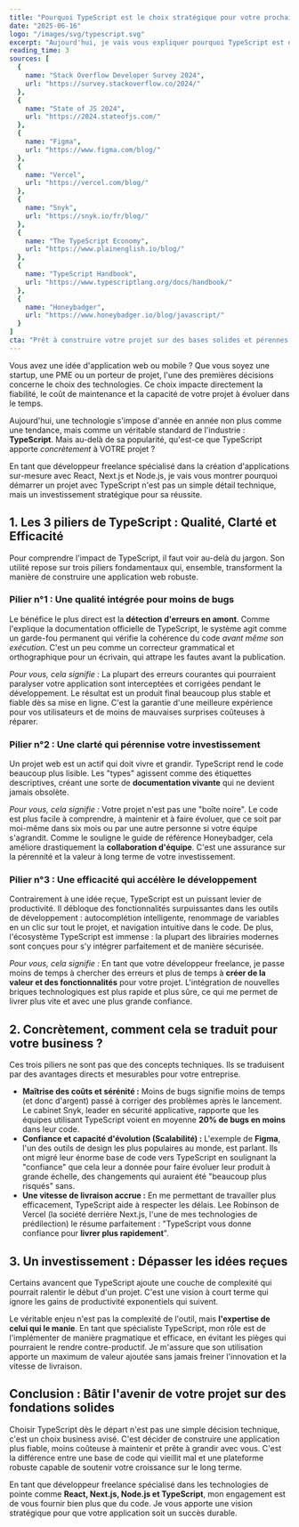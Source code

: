 ```yaml
---
title: "Pourquoi TypeScript est le choix stratégique pour votre prochaine application web ?"
date: "2025-06-16"
logo: "/images/svg/typescript.svg"
excerpt: "Aujourd'hui, je vais vous expliquer pourquoi TypeScript est devenu mon allié incontournable pour garantir la réussite des projets de mes clients."
reading_time: 3
sources: [
  {
    name: "Stack Overflow Developer Survey 2024",
    url: "https://survey.stackoverflow.co/2024/"
  },
  {
    name: "State of JS 2024",
    url: "https://2024.stateofjs.com/"
  },
  {
    name: "Figma",
    url: "https://www.figma.com/blog/"
  },
  {
    name: "Vercel",
    url: "https://vercel.com/blog/"
  },
  {
    name: "Snyk",
    url: "https://snyk.io/fr/blog/"
  },
  {
    name: "The TypeScript Economy",
    url: "https://www.plainenglish.io/blog/"
  },
  {
    name: "TypeScript Handbook",
    url: "https://www.typescriptlang.org/docs/handbook/"
  },
  {
    name: "Honeybadger",
    url: "https://www.honeybadger.io/blog/javascript/"
  }
]
cta: "Prêt à construire votre projet sur des bases solides et pérennes ?"
---
```


Vous avez une idée d'application web ou mobile ? Que vous soyez une startup, une PME ou un porteur de projet, l'une des premières décisions concerne le choix des technologies. Ce choix impacte directement la fiabilité, le coût de maintenance et la capacité de votre projet à évoluer dans le temps.

Aujourd'hui, une technologie s'impose d'année en année non plus comme une tendance, mais comme un véritable standard de l'industrie : **TypeScript**. Mais au-delà de sa popularité, qu'est-ce que TypeScript apporte *concrètement* à VOTRE projet ?

En tant que développeur freelance spécialisé dans la création d'applications sur-mesure avec React, Next.js et Node.js, je vais vous montrer pourquoi démarrer un projet avec TypeScript n'est pas un simple détail technique, mais un investissement stratégique pour sa réussite.

## 1. Les 3 piliers de TypeScript : Qualité, Clarté et Efficacité

Pour comprendre l'impact de TypeScript, il faut voir au-delà du jargon. Son utilité repose sur trois piliers fondamentaux qui, ensemble, transforment la manière de construire une application web robuste.

### Pilier n°1 : Une qualité intégrée pour moins de bugs

Le bénéfice le plus direct est la **détection d'erreurs en amont**. Comme l'explique la documentation officielle de TypeScript, le système agit comme un garde-fou permanent qui vérifie la cohérence du code *avant même son exécution*. C'est un peu comme un correcteur grammatical et orthographique pour un écrivain, qui attrape les fautes avant la publication.

*Pour vous, cela signifie :* La plupart des erreurs courantes qui pourraient paralyser votre application sont interceptées et corrigées pendant le développement. Le résultat est un produit final beaucoup plus stable et fiable dès sa mise en ligne. C'est la garantie d'une meilleure expérience pour vos utilisateurs et de moins de mauvaises surprises coûteuses à réparer.

### Pilier n°2 : Une clarté qui pérennise votre investissement

Un projet web est un actif qui doit vivre et grandir. TypeScript rend le code beaucoup plus lisible. Les "types" agissent comme des étiquettes descriptives, créant une sorte de **documentation vivante** qui ne devient jamais obsolète.

*Pour vous, cela signifie :* Votre projet n'est pas une "boîte noire". Le code est plus facile à comprendre, à maintenir et à faire évoluer, que ce soit par moi-même dans six mois ou par une autre personne si votre équipe s'agrandit. Comme le souligne le guide de référence Honeybadger, cela améliore drastiquement la **collaboration d'équipe**. C'est une assurance sur la pérennité et la valeur à long terme de votre investissement.

### Pilier n°3 : Une efficacité qui accélère le développement

Contrairement à une idée reçue, TypeScript est un puissant levier de productivité. Il débloque des fonctionnalités surpuissantes dans les outils de développement : autocomplétion intelligente, renommage de variables en un clic sur tout le projet, et navigation intuitive dans le code. De plus, l'écosystème TypeScript est immense : la plupart des librairies modernes sont conçues pour s'y intégrer parfaitement et de manière sécurisée.

*Pour vous, cela signifie :* En tant que votre développeur freelance, je passe moins de temps à chercher des erreurs et plus de temps à **créer de la valeur et des fonctionnalités** pour votre projet. L'intégration de nouvelles briques technologiques est plus rapide et plus sûre, ce qui me permet de livrer plus vite et avec une plus grande confiance.

## 2. Concrètement, comment cela se traduit pour votre business ?

Ces trois piliers ne sont pas que des concepts techniques. Ils se traduisent par des avantages directs et mesurables pour votre entreprise.

- **Maîtrise des coûts et sérénité :** Moins de bugs signifie moins de temps (et donc d'argent) passé à corriger des problèmes après le lancement. Le cabinet Snyk, leader en sécurité applicative, rapporte que les équipes utilisant TypeScript voient en moyenne **20% de bugs en moins** dans leur code.
- **Confiance et capacité d'évolution (Scalabilité) :** L'exemple de **Figma**, l'un des outils de design les plus populaires au monde, est parlant. Ils ont migré leur énorme base de code vers TypeScript en soulignant la "confiance" que cela leur a donnée pour faire évoluer leur produit à grande échelle, des changements qui auraient été "beaucoup plus risqués" sans.
- **Une vitesse de livraison accrue :** En me permettant de travailler plus efficacement, TypeScript aide à respecter les délais. Lee Robinson de Vercel (la société derrière Next.js, l'une de mes technologies de prédilection) le résume parfaitement : "TypeScript vous donne confiance pour **livrer plus rapidement**".

## 3. Un investissement : Dépasser les idées reçues

Certains avancent que TypeScript ajoute une couche de complexité qui pourrait ralentir le début d'un projet. C'est une vision à court terme qui ignore les gains de productivité exponentiels qui suivent.

Le véritable enjeu n'est pas la complexité de l'outil, mais **l'expertise de celui qui le manie**. En tant que spécialiste TypeScript, mon rôle est de l'implémenter de manière pragmatique et efficace, en évitant les pièges qui pourraient le rendre contre-productif. Je m'assure que son utilisation apporte un maximum de valeur ajoutée sans jamais freiner l'innovation et la vitesse de livraison.

## Conclusion : Bâtir l'avenir de votre projet sur des fondations solides

Choisir TypeScript dès le départ n'est pas une simple décision technique, c'est un choix business avisé. C'est décider de construire une application plus fiable, moins coûteuse à maintenir et prête à grandir avec vous. C'est la différence entre une base de code qui vieillit mal et une plateforme robuste capable de soutenir votre croissance sur le long terme.

En tant que développeur freelance spécialisé dans les technologies de pointe comme **React, Next.js, Node.js et TypeScript**, mon engagement est de vous fournir bien plus que du code. Je vous apporte une vision stratégique pour que votre application soit un succès durable.